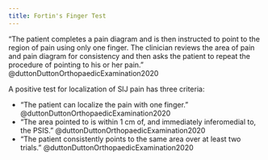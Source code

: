 ```yaml
---
title: Fortin's Finger Test
---
```



"The patient completes a pain diagram and is then instructed to point to the region of pain using only one finger. The clinician reviews the area of pain and pain diagram for consistency and then asks the patient to repeat the procedure of pointing to his or her pain. " @duttonDuttonOrthopaedicExamination2020 

A positive test for localization of SIJ pain has three criteria: 

- "The patient can localize the pain with one finger." @duttonDuttonOrthopaedicExamination2020 
- "The area pointed to is within 1 cm of, and immediately inferomedial to, the PSIS." @duttonDuttonOrthopaedicExamination2020 
- "The patient consistently points to the same area over at least two trials."  @duttonDuttonOrthopaedicExamination2020 